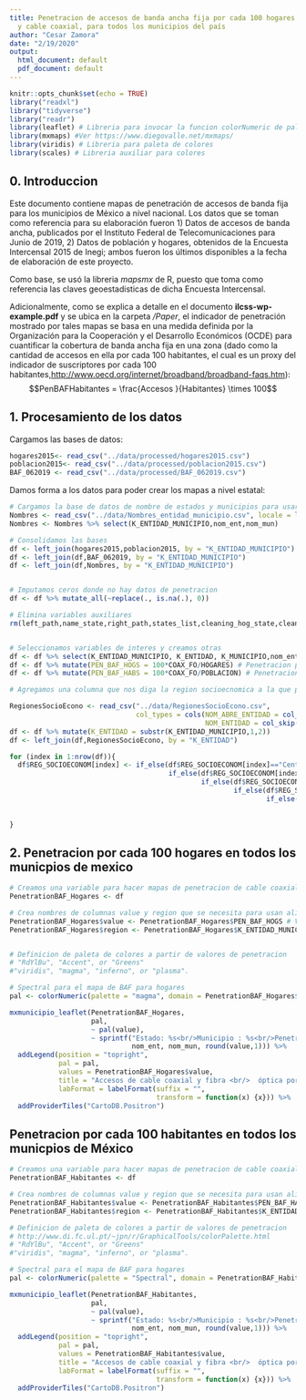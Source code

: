 ```yaml
---
title: Penetracion de accesos de banda ancha fija por cada 100 hogares, para fibra
  y cable coaxial, para todos los municipios del país
author: "Cesar Zamora"
date: "2/19/2020"
output:
  html_document: default
  pdf_document: default
---
```


```r
knitr::opts_chunk$set(echo = TRUE)
library("readxl")
library("tidyverse")
library("readr")
library(leaflet) # Libreria para invocar la funcion colorNumeric de paleta de colores
library(mxmaps) #Ver https://www.diegovalle.net/mxmaps/
library(viridis) # Libreria para paleta de colores
library(scales) # Libreria auxiliar para colores

```

## 0. Introduccion

Este documento contiene mapas de penetración de accesos de banda fija para los municipios de México a nivel nacional. Los datos que se toman como referencia para su elaboración fueron 1) Datos de accesos de banda ancha, publicados por el Instituto Federal de Telecomunicaciones para Junio de 2019, 2) Datos de población y hogares, obtenidos de la Encuesta Intercensal 2015 de Inegi; ambos fueron los últimos disponibles a la fecha de elaboración de este proyecto.

Como base, se usó la libreria *mapsmx* de R, puesto que toma como referencia las claves geoestadisticas de dicha Encuesta Intercensal.

Adicionalmente, como se explica a detalle en el documento **ilcss-wp-example.pdf** y se ubica en la carpeta */Paper*, el indicador de penetración mostrado por tales mapas se basa en una medida definida por la Organización para la Cooperación y el Desarrollo Económicos (OCDE) para cuantificar la cobertura de banda ancha fija en una zona (dado como la cantidad de accesos en ella por cada 100 habitantes, el cual es un proxy del indicador de suscriptores por cada 100 habitantes,[http://www.oecd.org/internet/broadband/broadband-faqs.htm](http://www.oecd.org/internet/broadband/broadband-faqs.htm)):
$$PenBAFHabitantes = \frac{Accesos }{Habitantes} \times 100$$




## 1. Procesamiento de los datos

Cargamos las bases de datos:

```r
hogares2015<- read_csv("../data/processed/hogares2015.csv")
poblacion2015<- read_csv("../data/processed/poblacion2015.csv")
BAF_062019 <- read_csv("../data/processed/BAF_062019.csv")

```

Damos forma a los datos para poder crear los mapas a nivel estatal:

```r
# Cargamos la base de datos de nombre de estados y municipios para usarla en los mapas
Nombres <- read_csv("../data/Nombres_entidad_municipio.csv", locale = locale(encoding = "ISO-8859-1"))
Nombres <- Nombres %>% select(K_ENTIDAD_MUNICIPIO,nom_ent,nom_mun)

# Consolidamos las bases
df <- left_join(hogares2015,poblacion2015, by = "K_ENTIDAD_MUNICIPIO")
df <- left_join(df,BAF_062019, by = "K_ENTIDAD_MUNICIPIO")
df <- left_join(df,Nombres, by = "K_ENTIDAD_MUNICIPIO")


# Imputamos ceros donde no hay datos de penetracion
df <- df %>% mutate_all(~replace(., is.na(.), 0))

# Elimina variables auxiliares
rm(left_path,name_state,right_path,states_list,cleaning_hog_state,cleaning_pop_state, hogares2015,poblacion2015, BAF_062019, INAFED)


# Seleccionamos variables de interes y creamos otras
df <- df %>% select(K_ENTIDAD_MUNICIPIO, K_ENTIDAD, K_MUNICIPIO,nom_ent, nom_mun, HOGARES, POBLACION, ALL_ACCESS, COAX_FO)
df <- df %>% mutate(PEN_BAF_HOGS = 100*COAX_FO/HOGARES) # Penetracion por cada 100 hogares
df <- df %>% mutate(PEN_BAF_HABS = 100*COAX_FO/POBLACION) # Penetracion por cada 100 hogares

# Agregamos una columna que nos diga la region socioecnomica a la que pertenece el municipio

RegionesSocioEcono <- read_csv("../data/RegionesSocioEcono.csv", 
                               col_types = cols(NOM_ABRE_ENTIDAD = col_skip(), 
                                                NOM_ENTIDAD = col_skip(), NUM = col_skip()))
df <- df %>% mutate(K_ENTIDAD = substr(K_ENTIDAD_MUNICIPIO,1,2))
df <- left_join(df,RegionesSocioEcono, by = "K_ENTIDAD")

for (index in 1:nrow(df)){
  df$REG_SOCIOECONOM[index] <- if_else(df$REG_SOCIOECONOM[index]=="Centronorte",1, 
                                       if_else(df$REG_SOCIOECONOM[index]=="Centrosur",2,
                                               if_else(df$REG_SOCIOECONOM[index]=="Noreste",3,
                                                       if_else(df$REG_SOCIOECONOM[index]=="Noroeste",4,
                                                               if_else(df$REG_SOCIOECONOM[index]=="Occidente",5,
                                                                       if_else(df$REG_SOCIOECONOM[index]=="Oriente",6,
                                                                               if_else(df$REG_SOCIOECONOM[index]=="Sureste",7,8)))))))
}

```

## 2. Penetracion por cada 100 hogares en todos los municpios de mexico


```r
# Creamos una variable para hacer mapas de penetracion de cable coaxial y fibra optica
PenetrationBAF_Hogares <- df

# Crea nombres de columnas value y region que se necesita para usan alimentar la función mxmunicipio_choropleth
PenetrationBAF_Hogares$value <- PenetrationBAF_Hogares$PEN_BAF_HOGS # Valores para escala de colores
PenetrationBAF_Hogares$region <- PenetrationBAF_Hogares$K_ENTIDAD_MUNICIPIO # Llave principal de municipios de INEGI


# Definicion de paleta de colores a partir de valores de penetracion
# "RdYlBu", "Accent", or "Greens"
#"viridis", "magma", "inferno", or "plasma".

# Spectral para el mapa de BAF para hogares
pal <- colorNumeric(palette = "magma", domain = PenetrationBAF_Hogares$value) 

mxmunicipio_leaflet(PenetrationBAF_Hogares,
                    pal,
                    ~ pal(value),
                    ~ sprintf("Estado: %s<br/>Municipio : %s<br/>Penetración: %s ",
                              nom_ent, nom_mun, round(value,1))) %>%
  addLegend(position = "topright", 
            pal = pal, 
            values = PenetrationBAF_Hogares$value,
            title = "Accesos de cable coaxial y fibra <br/>  óptica por cada 100 hogares",
            labFormat = labelFormat(suffix = "",
                                    transform = function(x) {x})) %>%
  addProviderTiles("CartoDB.Positron")
```


## Penetracion por cada 100 habitantes en todos los municpios de México

```r

# Creamos una variable para hacer mapas de penetracion de cable coaxial y fibra optica
PenetrationBAF_Habitantes <- df

# Crea nombres de columnas value y region que se necesita para usan alimentar la función mxmunicipio_choropleth
PenetrationBAF_Habitantes$value <- PenetrationBAF_Habitantes$PEN_BAF_HABS # Valores para escala de colores
PenetrationBAF_Habitantes$region <- PenetrationBAF_Habitantes$K_ENTIDAD_MUNICIPIO # Llave principal de municipios de INEGI

# Definicion de paleta de colores a partir de valores de penetracion
# http://www.di.fc.ul.pt/~jpn/r/GraphicalTools/colorPalette.html
# "RdYlBu", "Accent", or "Greens"
#"viridis", "magma", "inferno", or "plasma".

# Spectral para el mapa de BAF para hogares
pal <- colorNumeric(palette = "Spectral", domain = PenetrationBAF_Habitantes$value) 

mxmunicipio_leaflet(PenetrationBAF_Habitantes,
                    pal,
                    ~ pal(value),
                    ~ sprintf("Estado: %s<br/>Municipio : %s<br/>Penetración: %s ",
                              nom_ent, nom_mun, round(value,1))) %>%
  addLegend(position = "topright", 
            pal = pal, 
            values = PenetrationBAF_Habitantes$value,
            title = "Accesos de cable coaxial y fibra <br/>  óptica por cada 100 habitantes",
            labFormat = labelFormat(suffix = "",
                                    transform = function(x) {x})) %>%
  addProviderTiles("CartoDB.Positron")
```

